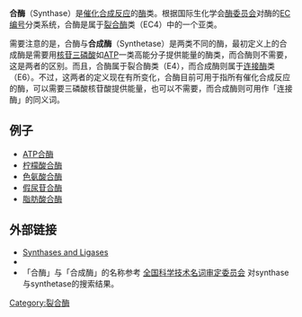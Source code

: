 '''合酶'''（Synthase）是[[催化|催化]][[合成反应|合成反应]]的[[酶|酶]]类。根据国际生化学会[[酶委员会|酶委员会]]对酶的[[EC编号|EC编号]]分类系统，合酶是属于[[裂合酶|裂合酶]]类（EC4）中的一个亚类。

需要注意的是，合酶与'''合成酶'''（Synthetase）是两类不同的酶，最初定义上的合成酶是需要用[[核苷三磷酸|核苷三磷酸]]如[[三磷酸腺苷|ATP]]一类高能分子提供能量的酶类，而合酶则不需要，这是两者的区别。而且，合酶属于裂合酶类（E4），而合成酶则属于[[连接酶|连接酶]]类（E6）。不过，这两者的定义现在有所变化，合酶目前可用于指所有催化合成反应的酶，可以需要三磷酸核苷酸提供能量，也可以不需要，而合成酶则可用作「连接酶」的同义词。

==例子==
*[[ATP合酶|ATP合酶]]
*[[柠檬酸合酶|柠檬酸合酶]]
*[[色氨酸合酶|色氨酸合酶]]
*[[假尿苷合酶|假尿苷合酶]]
*[[脂肪酸合酶|脂肪酸合酶]]

==外部链接==
*[https://web.archive.org/web/20121015094308/http://www.chem.qmul.ac.uk/iubmb/newsletter/misc/synthase.html Synthases and Ligases]
*{{cite journal|title=合成酶synthetase不是合酶synthase|author=陈惠黎|journal=中华消化杂志|year=2006|volume=26|issue=9|url=http://scholar.ilib.cn/A-QCode~zhxhzz200609037.html}}{{dead link|date=2017年12月 |bot=InternetArchiveBot |fix-attempted=yes }}
*「合酶」与「合成酶」的名称参考 [https://web.archive.org/web/20090922211948/http://www.term.gov.cn/pages/homepage/result.jsp 全国科学技术名词审定委员会] 对synthase与synthetase的搜索结果。

[[Category:裂合酶|Category:裂合酶]]